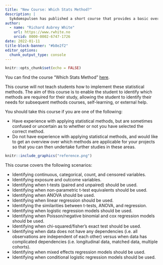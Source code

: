 ```yaml
---
title: "New Course: Which Stats Method?"
description: |
  Sykdomspulsen has published a short course that provides a basic overview of general statistical methodology that can be useful in the areas of infectious diseases, environmental medicine, and labwork. By the end of this course, students will be able to identify appropriate statistical methods for a variety of circumstances.
author:
  - name: "Richard Aubrey White"
    url: https://www.rwhite.no
    orcid: 0000-0002-6747-1726
date: 2022-01-11
title-block-banner: "#b8e2f2"
editor_options: 
  chunk_output_type: console
---
```


```r
knitr::opts_chunk$set(echo = FALSE)
```

You can find the course "Which Stats Method" [here](https://docs.sykdomspulsen.no/which-stats-method/).

This course will not teach students how to implement these statistical methods. The aim of this course is to enable the student to identify which methods are required for their study, allowing the student to identify their needs for subsequent methods courses, self-learning, or external help.

You should take this course if you are one of the following:

- Have experience with applying statistical methods, but are sometimes confused or uncertain as to whether or not you have selected the correct method.
- Do not have experience with applying statistical methods, and would like to get an overview over which methods are applicable for your projects so that you can then undertake further studies in these areas.

```r
knitr::include_graphics("reference.png")
```

This course covers the following scenarios:

- Identifying continuous, categorical, count, and censored variables.
- Identifying exposure and outcome variables.
- Identifying when t-tests (paired and unpaired) should be used.
- Identifying when non-parametric t-test equivalents should be used.
- Identifying when ANOVA should be used.
- Identifying when linear regression should be used.
- Identifying the similarities between t-tests, ANOVA, and regression.
- Identifying when logistic regression models should be used.
- Identifying when Poisson/negative binomial and cox regression models should be used.
- Identifying when chi-squared/fisher’s exact test should be used.
- Identifying when data does not have any dependencies (i.e. all observations are independent of each other) versus when data has complicated dependencies (i.e. longitudinal data, matched data, multiple cohorts).
- Identifying when mixed effects regression models should be used.
- Identifying when conditional logistic regression models should be used.
